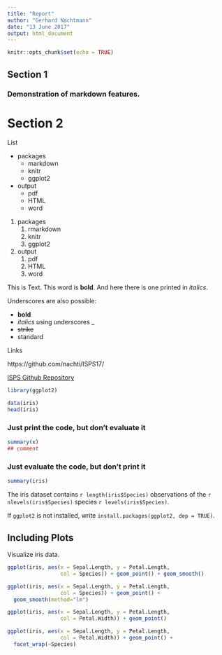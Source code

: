 ```yaml
---
title: "Report"
author: "Gerhard Nachtmann"
date: "13 June 2017"
output: html_document
---
```


```r
knitr::opts_chunk$set(echo = TRUE)
```

## Section 1

### Demonstration of markdown features.

Section 2
=========

List

+ packages
    + markdown
    + knitr
    + ggplot2
+ output
    + pdf
    + HTML
    + word

1. packages
    1. rmarkdown
    1. knitr
    1. ggplot2
3. output
    1. pdf
    2. HTML
    2. word

This is Text. This word is **bold**. And here there is one printed in *italics*.

Underscores are also possible:

* __bold__
* _italics_ using underscores \_
* ~~strike~~
* standard

Links

https://github.com/nachti/ISPS17/

[ISPS Github Repository](https://github.com/nachti/ISPS17/)

```r
library(ggplot2)
```


```r
data(iris)
head(iris)
```

### Just print the code, but don't evaluate it

```r
summary(x)
## comment
```

### Just evaluate the code, but don't print it

```r
summary(iris)
```

The iris dataset contains `r length(iris$Species)` observations of the `r nlevels(iris$Species)` species `r levels(iris$Species)`.

If `ggplot2` is not installed, write `install.packages(ggplot2, dep = TRUE)`.


## Including Plots

Visualize iris data.

```r
ggplot(iris, aes(x = Sepal.Length, y = Petal.Length,
                 col = Species)) + geom_point() + geom_smooth()
```

```r
ggplot(iris, aes(x = Sepal.Length, y = Petal.Length,
                 col = Species)) + geom_point() + 
  geom_smooth(method="lm")
```

```r
ggplot(iris, aes(x = Sepal.Length, y = Petal.Length,
                 col = Petal.Width)) + geom_point()
```

```r
ggplot(iris, aes(x = Sepal.Length, y = Petal.Length,
                 col = Petal.Width)) + geom_point() + 
  facet_wrap(~Species)
```

